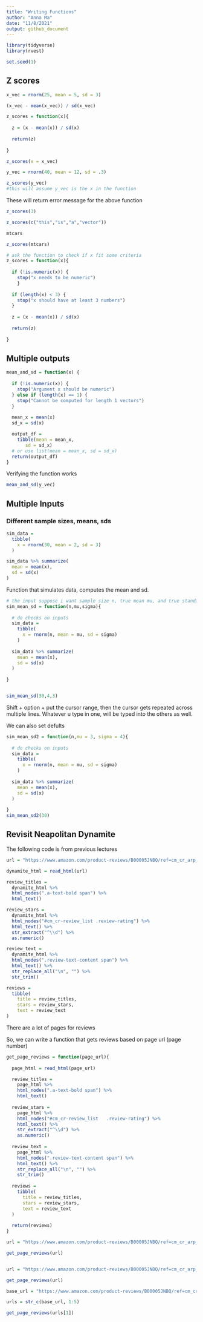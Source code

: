 ```yaml
---
title: "Writing Functions"
author: "Anna Ma"
date: "11/8/2021"
output: github_document
---
```


```r
library(tidyverse)
library(rvest)
```

```r
set.seed(1)
```

## Z scores

```r
x_vec = rnorm(25, mean = 5, sd = 3)

(x_vec - mean(x_vec)) / sd(x_vec)

z_scores = function(x){
  
  z = (x - mean(x)) / sd(x)
  
  return(z)
  
}

z_scores(x = x_vec)

y_vec = rnorm(40, mean = 12, sd = .3)

z_scores(y_vec)
#this will assume y_vec is the x in the function 
```

These will return error message for the above function

```r
z_scores(3)

z_scores(c("this","is","a","vector"))

mtcars

z_scores(mtcars)
```


```r
# ask the function to check if x fit some criteria
z_scores = function(x){
  
  if (!is.numeric(x)) {
    stop("x needs to be numeric") 
    }
  
  if (length(x) < 3) {
    stop("x should have at least 3 numbers")
  }
  
  z = (x - mean(x)) / sd(x)
  
  return(z)
  
}
```

## Multiple outputs

```r
mean_and_sd = function(x) {
  
  if (!is.numeric(x)) {
    stop("Argument x should be numeric")
  } else if (length(x) == 1) {
    stop("Cannot be computed for length 1 vectors")
  }
  
  mean_x = mean(x)
  sd_x = sd(x)

  output_df = 
    tibble(mean = mean_x, 
       sd = sd_x)
  # or use list(mean = mean_x, sd = sd_x)
  return(output_df)
}
```

Verifying the function works

```r
mean_and_sd(y_vec)
```

## Multiple Inputs
### Different sample sizes, means, sds

```r
sim_data = 
  tibble(
    x = rnorm(30, mean = 2, sd = 3)
  )

sim_data %>% summarize(
  mean = mean(x),
  sd = sd(x)
)
```

Function that simulates data, computes the mean and sd.

```r
# the input suppose i want sample size n, true mean mu, and true standard deviation sigma
sim_mean_sd = function(n,mu,sigma){
  
  # do checks on inputs
  sim_data = 
    tibble(
      x = rnorm(n, mean = mu, sd = sigma)
    )
  
  sim_data %>% summarize(
    mean = mean(x),
    sd = sd(x)
  )  
  
}


sim_mean_sd(30,4,3)
```

Shift + option + put the cursor range, then the cursor gets repeated across multiple lines. Whatever u type in one, will be typed into the others as well. 

We can also set defults
```r
sim_mean_sd2 = function(n,mu = 3, sigma = 4){
  
  # do checks on inputs
  sim_data = 
    tibble(
      x = rnorm(n, mean = mu, sd = sigma)
    )
  
  sim_data %>% summarize(
    mean = mean(x),
    sd = sd(x)
  )  
  
}
sim_mean_sd2(30)
```

## Revisit Neapolitan Dynamite
The following code is from previous lectures

```r
url = "https://www.amazon.com/product-reviews/B00005JNBQ/ref=cm_cr_arp_d_viewopt_rvwer?ie=UTF8&reviewerType=avp_only_reviews&sortBy=recent&pageNumber=1"

dynamite_html = read_html(url)

review_titles = 
  dynamite_html %>%
  html_nodes(".a-text-bold span") %>%
  html_text()

review_stars = 
  dynamite_html %>%
  html_nodes("#cm_cr-review_list .review-rating") %>%
  html_text() %>%
  str_extract("^\\d") %>%
  as.numeric()

review_text = 
  dynamite_html %>%
  html_nodes(".review-text-content span") %>%
  html_text() %>% 
  str_replace_all("\n", "") %>% 
  str_trim()

reviews = 
  tibble(
    title = review_titles,
    stars = review_stars,
    text = review_text
)
```

There are a lot of pages for reviews

So, we can write a function that gets reviews based on page url (page number)

```r
get_page_reviews = function(page_url){
  
  page_html = read_html(page_url)

  review_titles = 
    page_html %>%
    html_nodes(".a-text-bold span") %>%
    html_text()
  
  review_stars = 
    page_html %>%
    html_nodes("#cm_cr-review_list   .review-rating") %>%
    html_text() %>%
    str_extract("^\\d") %>%
    as.numeric()
  
  review_text = 
    page_html %>%
    html_nodes(".review-text-content span") %>%
    html_text() %>% 
    str_replace_all("\n", "") %>% 
    str_trim()
  
  reviews = 
    tibble(
      title = review_titles,
      stars = review_stars,
      text = review_text
  )
  
  return(reviews)
}

url = "https://www.amazon.com/product-reviews/B00005JNBQ/ref=cm_cr_arp_d_viewopt_rvwer?ie=UTF8&reviewerType=avp_only_reviews&sortBy=recent&pageNumber=1"

get_page_reviews(url)


url = "https://www.amazon.com/product-reviews/B00005JNBQ/ref=cm_cr_arp_d_viewopt_rvwer?ie=UTF8&reviewerType=avp_only_reviews&sortBy=recent&pageNumber=2"

get_page_reviews(url)
```

```r
base_url = "https://www.amazon.com/product-reviews/B00005JNBQ/ref=cm_cr_arp_d_viewopt_rvwer?ie=UTF8&reviewerType=avp_only_reviews&sortBy=recent&pageNumber="

urls = str_c(base_url, 1:5)

get_page_reviews(urls[1])
```

